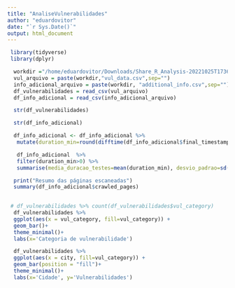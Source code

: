 ```yaml
---
title: "AnaliseVulnerabilidades"
author: "eduardovitor"
date: "`r Sys.Date()`"
output: html_document
---
```


```r
 library(tidyverse)
 library(dplyr)
```

```r
  workdir ="/home/eduardovitor/Downloads/Share_R_Analysis-20221025T173621Z-001/Share_R_Analysis/"
  vul_arquivo = paste(workdir,"vul_data.csv",sep="")
  info_adicional_arquivo = paste(workdir, "additional_info.csv",sep="")
  df_vulnerabilidades = read_csv(vul_arquivo)
  df_info_adicional = read_csv(info_adicional_arquivo)
```

```r
  str(df_vulnerabilidades)
```
```r
  str(df_info_adicional)
```



```r
  df_info_adicional <- df_info_adicional %>% 
   mutate(duration_min=round(difftime(df_info_adicional$final_timestamp,df_info_adicional$start_timestamp,units="mins")))
```

```r
   df_info_adicional  %>% 
   filter(duration_min>0) %>% 
   summarise(media_duracao_testes=mean(duration_min), desvio_padrao=sd(duration_min))
```



```r
  print("Resumo das páginas escaneadas")
  summary(df_info_adicional$crawled_pages)
  
```

```r
 # df_vulnerabilidades %>% count(df_vulnerabilidades$vul_category)
  df_vulnerabilidades %>% 
  ggplot(aes(x = vul_category, fill=vul_category)) +
  geom_bar()+
  theme_minimal()+
  labs(x='Categoria de vulnerabilidade')
```

```r
  df_vulnerabilidades %>% 
  ggplot(aes(x = city, fill=vul_category)) +
  geom_bar(position = "fill")+
  theme_minimal()+
  labs(x='Cidade', y='Vulnerabilidades')
```




